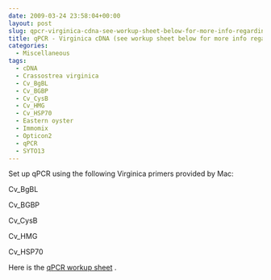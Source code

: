 ```yaml
---
date: 2009-03-24 23:58:04+00:00
layout: post
slug: qpcr-virginica-cdna-see-workup-sheet-below-for-more-info-regarding-cdna
title: qPCR - Virginica cDNA (see workup sheet below for more info regarding cDNA)
categories:
  - Miscellaneous
tags:
  - cDNA
  - Crassostrea virginica
  - Cv_BgBL
  - Cv_BGBP
  - Cv_CysB
  - Cv_HMG
  - Cv_HSP70
  - Eastern oyster
  - Immomix
  - Opticon2
  - qPCR
  - SYTO13
---
```


Set up qPCR using the following Virginica primers provided by Mac:

Cv_BgBL

Cv_BGBP

Cv_CysB

Cv_HMG

Cv_HSP70

Here is the [qPCR workup sheet](https://eagle.fish.washington.edu/Arabidopsis/Notebook%20Workup%20Files/20090324-01.jpg) .

